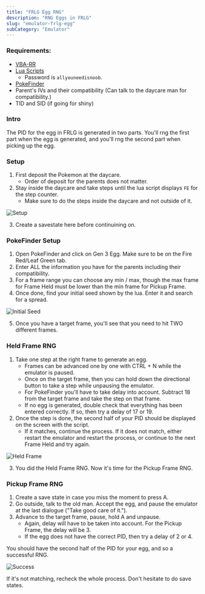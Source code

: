 ```yaml
---
title: "FRLG Egg RNG"
description: "RNG Eggs in FRLG"
slug: "emulator-frlg-egg"
subCategory: "Emulator"
---
```


### Requirements:

- [VBA-RR](https://code.google.com/archive/p/vba-rerecording/downloads)
- [Lua Scripts](https://pokerng.forumcommunity.net/?t=56443955&p=396434940)
  - Password is `allyouneedisnoob`.
- [PokeFinder](https://github.com/Admiral-Fish/PokeFinder/releases)
- Parent's IVs and their compatibility (Can talk to the daycare man for compatibility.)
- TID and SID (if going for shiny)

### Intro

The PID for the egg in FRLG is generated in two parts. You'll rng the first part when the egg is generated, and you'll rng the second part when picking up the egg.

### Setup

1. First deposit the Pokemon at the daycare.
   - Order of deposit for the parents does not matter.
2. Stay inside the daycare and take steps until the lua script displays `FE` for the step counter.
   - Make sure to do the steps inside the daycare and not outside of it.

![Setup](/images/FireRed-LeafGreen/Egg/Setup.png)

3. Create a savestate here before continuining on.

### PokeFinder Setup

1. Open PokeFinder and click on Gen 3 Egg. Make sure to be on the Fire Red/Leaf Green tab.
2. Enter ALL the information you have for the parents including their compatibility.
3. For a frame range you can choose any min / max, though the max frame for Frame Held must be lower than the min frame for Pickup Frame.
4. Once done, find your initial seed shown by the lua. Enter it and search for a spread.

![Initial Seed](/images/FireRed-LeafGreen/Egg/Initial-Seed.png)

5. Once you have a target frame, you'll see that you need to hit TWO different frames.

### Held Frame RNG

1. Take one step at the right frame to generate an egg.
   - Frames can be advanced one by one with CTRL + N while the emulator is paused.
   - Once on the target frame, then you can hold down the directional button to take a step while unpausing the emulator.
   - For PokeFinder you'll have to take delay into account. Subtract 18 from the target frame and take the step on that frame.
   - If no egg is generated, double check that everything has been entered correctly. If so, then try a delay of 17 or 19.
2. Once the step is done, the second half of your PID should be displayed on the screen with the script.
   - If it matches, continue the process. If it does not match, either restart the emulator and restart the process, or continue to the next Frame Held and try again.

![Held Frame](/images/FireRed-LeafGreen/Egg/Held.png)

3. You did the Held Frame RNG. Now it's time for the Pickup Frame RNG.

### Pickup Frame RNG

1. Create a save state in case you miss the moment to press A.
2. Go outside, talk to the old man. Accept the egg, and pause the emulator at the last dialogue ("Take good care of it.").
3. Advance to the target frame, pause, hold A and unpause.
   - Again, delay will have to be taken into account. For the Pickup Frame, the delay will be 3.
   - If the egg does not have the correct PID, then try a delay of 2 or 4.

You should have the second half of the PID for your egg, and so a successful RNG.

![Success](/images/FireRed-LeafGreen/Egg/Success.png)

If it's not matching, recheck the whole process. Don't hesitate to do save states.
